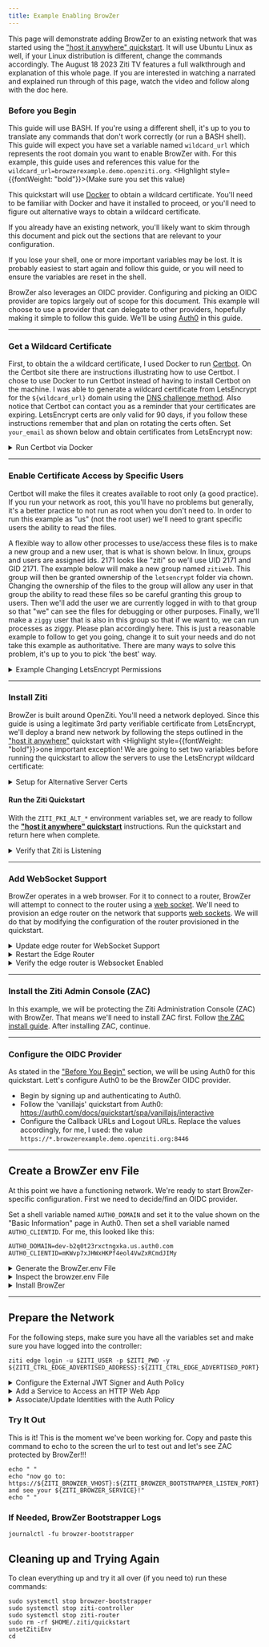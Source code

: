 ```yaml
---
title: Example Enabling BrowZer 
---
```


This page will demonstrate adding BrowZer to an existing network that was started using the
["host it anywhere" quickstart](/learn/quickstarts/network/hosted.mdx). It will use Ubuntu Linux as well, if
your Linux distribution is different, change the commands accordingly. The August 18 2023 Ziti TV features a full 
walkthrough and explanation of this whole page. If you are interested in watching a narrated and explained run
through of this page, watch the video and follow along with the doc here.

<ReactPlayer playing={false} controls url='https://youtu.be/ZPkOQbVEnW0?t=816' />

### Before you Begin

This guide will use BASH. If you're using a different shell, it's up to you to translate any commands that don't work
correctly (or run a BASH shell). This guide will expect you have set a variable named `wildcard_url` which represents
the root domain you want to enable BrowZer with. For this example, this guide uses and references this value 
for the `wildcard_url=browzerexample.demo.openziti.org`. <Highlight style={{fontWeight: "bold"}}>(Make sure you set 
this value)</Highlight>

This quickstart will use [Docker](https://www.docker.com/) to obtain a wildcard certificate. You'll need to be
familiar with Docker and have it installed to proceed, or you'll need to figure out alternative ways to obtain
a wildcard certificate.

If you already have an existing network, you'll likely want to skim through this document and pick out the
sections that are relevant to your configuration.

If you lose your shell, one or more important variables may be lost. It is probably easiest to start again and follow
this guide, or you will need to ensure the variables are reset in the shell.

BrowZer also leverages an OIDC provider. Configuring and picking an OIDC provider are topics largely out of scope
for this document. This example will choose to use a provider that can delegate to other providers, hopefully making
it simple to follow this guide. We'll be using [Auth0](https://auth0.com) in this guide. 

---

### Get a Wildcard Certificate

First, to obtain the a wildcard certificate, I used Docker to run [Certbot](https://certbot.eff.org/). 
On the Certbot site there are instructions illustrating how to use Certbot. I chose to use Docker to run Certbot
instead of having to install Certbot on the machine. I was able to generate a wildcard certificate from LetsEncrypt for the
`${wildcard_url}` domain using the [DNS challenge method](https://letsencrypt.org/docs/challenge-types/#dns-01-challenge).  Also notice that Certbot can contact you as a 
reminder that your certificates are expiring. LetsEncrypt certs are only valid for 90 days, if you follow these
instructions remember that and plan on rotating the certs often. Set `your_email` as shown below and obtain
certificates from LetsEncrypt now:

<Details>
<summary>Run Certbot via Docker</summary>

```
your_email="your.email@someserver.com"
sudo docker run -it --rm --name certbot \
  -v "/etc/letsencrypt:/etc/letsencrypt" \
  -v "/var/lib/letsencrypt:/var/lib/letsencrypt" \
  certbot/certbot certonly -d "*.${wildcard_url}" \
                  --manual \
                  --preferred-challenges dns \
                  --email "${your_email}" \
                  --agree-tos
```

</Details>

---

### Enable Certificate Access by Specific Users

Certbot will make the files it creates available to root only (a good practice). If you run your network as root, this
you'll have no problems but generally, it's a better practice to not run as root when you don't need to. In order to run
this example as "us" (not the root user) we'll need to grant specific users the ability to read the files.  

A flexible way to allow other processes to use/access these files is to make a new group and a new user, that is what
is shown below. In linux, groups and users are assigned ids. 2171 looks like "ziti" so we'll use UID 2171 and GID 2171.
The example below will make a new group named `zitiweb`. This group will then be granted ownership of the `letsencrypt`
folder via chown. Changing the ownership of the files to the group will allow any user in that group the ability to read
these files so be careful granting this group to users. Then we'll add the user we are currently logged in with to that 
group so that "we" can see the files for debugging or other purposes. Finally, we'll make a `ziggy` user that is also in
this group so that if we want to, we can run processes as ziggy. Please plan accordingly here. This is just a reasonable 
example to follow to get you going, change it to suit your needs and do not take this example as authoritative. There
are many ways to solve this problem, it's up to you to pick 'the best' way.

<Details>
<summary>Example Changing LetsEncrypt Permissions</summary>

```text
sudo groupadd -g 2171 zitiweb
sudo useradd -u 2171 -M ziggy
sudo usermod -aG zitiweb ziggy
sudo usermod -aG zitiweb $USER
sudo chown -R root:zitiweb /etc/letsencrypt/
sudo chmod -R g+rX /etc/letsencrypt/
```

You will want to enable the new group permissions in the current shell. Log out of your current session and log back
in again. Doing so will enable the new group permission in your shell. After, set the `wildcard_url` variable again.
Once set, verify you can access to the certificates:
```text
ls -l /etc/letsencrypt/live/${wildcard_url}/
```
You should see something similar to:
```text
total 8
-rw-r--r-- 1 root zitiweb 692 Aug 17 21:12 README
lrwxrwxrwx 1 root zitiweb  56 Aug 17 21:12 cert.pem -> ../../archive/browzerexample.demo.openziti.org/cert1.pem
lrwxrwxrwx 1 root zitiweb  57 Aug 17 21:12 chain.pem -> ../../archive/browzerexample.demo.openziti.org/chain1.pem
lrwxrwxrwx 1 root zitiweb  61 Aug 17 21:12 fullchain.pem -> ../../archive/browzerexample.demo.openziti.org/fullchain1.pem
lrwxrwxrwx 1 root zitiweb  59 Aug 17 21:12 privkey.pem -> ../../archive/browzerexample.demo.openziti.org/privkey1.pem
```
</Details>

---

### Install Ziti

BrowZer is built around OpenZiti. You'll need a network deployed. Since this guide is using
a legitimate 3rd party verifiable certificate from LetsEncrypt, we'll deploy a brand new network by 
following the steps outlined in the ["host it anywhere"](/learn/quickstarts/network/hosted.mdx)
quickstart with <Highlight style={{fontWeight: "bold"}}>one important exception</Highlight>! 
We are going to set two variables before running the quickstart to allow the servers to use the LetsEncrypt
wildcard certificate:

<Details>
<summary>Setup for Alternative Server Certs</summary>

Since we have just obtained some LetsEncrypt certificates, we'll enable OpenZiti with
Alternative Server Certs __immediately__! To do that we'll set two new variables
introduced with v0.29.0. Notice that the `${wildcard_url}` variable needs to be set if it's not already set:

```text
export ZITI_PKI_ALT_SERVER_CERT="/etc/letsencrypt/live/${wildcard_url}/fullchain.pem"
export ZITI_PKI_ALT_SERVER_KEY="/etc/letsencrypt/live/${wildcard_url}/privkey.pem"
```
</Details>

#### Run the Ziti Quickstart

With the `ZITI_PKI_ALT_*` environment variables set, we are ready to follow the 
__["host it anywhere" quickstart](/learn/quickstarts/network/hosted.mdx)__ instructions.  Run the quickstart
and return here when complete.

<Details>
<summary>Verify that Ziti is Listening</summary>

After completing the quickstart, you should be able to access the controller at both the alternate server cert url.
Notice there's no need for 'insecure' (-sk) curl mode for the`${wildcard_url}` URL:

```text
curl https://ctrl.${wildcard_url}:${ZITI_CTRL_EDGE_ADVERTISED_PORT}
```
and we should be able to curl to the non-alternative server url. Note for this we need to use `-sk` since this will
be the self-signed PKI endpoint:
```text
curl -sk https://${ZITI_CTRL_EDGE_ADVERTISED_ADDRESS}:${ZITI_CTRL_EDGE_ADVERTISED_PORT}
```
</Details>

---

### Add WebSocket Support

BrowZer operates in a web browser. For it to connect to a router, BrowZer will attempt to connect to the router
using a [web socket](https://en.wikipedia.org/wiki/WebSocket). We'll need to provision an edge router on the network that supports 
[web sockets](https://en.wikipedia.org/wiki/WebSocket). We will do that by modifying the configuration of the router provisioned in the quickstart.

<Details>
<summary>Update edge router for WebSocket Support</summary>

After completing the quickstart, you will have an edge router configuration file in the user's home directory.
Use your favorite editor, such as [`vim`](https://en.wikipedia.org/wiki/Vim_(text_editor)) to edit the file:

```text
vi $ZITI_HOME/${ZITI_NETWORK}-edge-router.yaml
```

Locate the "binding" section, and add a section that looks like this. Make sure to change the `address` and `advertise`
fields accordingly to fit your `${wildcard_url}` value:
```text
  - binding: edge
    address: wss:0.0.0.0:8447
    options:
      advertise: ws.browzerexample.demo.openziti.org:8447
      connectTimeoutMs: 5000
      getSessionTimeout: 60
```

</Details>

<Details>
<summary>Restart the Edge Router</summary>

After updating the router's configuration file you'll need to restart the router:
```text
sudo systemctl restart ziti-router
```
</Details>

<Details>
<summary>Verify the edge router is Websocket Enabled</summary>

After the router restarts you'll be able to verify the router is properly configured. The following curl statement
should succeed and return a 404 message similar to the one shown below. Note port 8447 is used, if you change this
port you will obviously need to change the port number to the one you chose:

```text
curl https://ws.${wildcard_url}:8447
```

</Details>

---

### Install the Ziti Admin Console (ZAC)

In this example, we will be protecting the Ziti Administration Console (ZAC) with BrowZer. That means we'll need to
install ZAC first. Follow [the ZAC install guide](../../../quickstarts/zac/index.mdx).
After installing ZAC, continue.

---

### Configure the OIDC Provider

As stated in the ["Before You Begin"](#before-you-begin) section, we will be using Auth0 for this quickstart. Lett's
configure Auth0 to be the BrowZer OIDC provider.

* Begin by signing up and authenticating to Auth0.
* Follow the 'vanillajs' quickstart from Auth0: https://auth0.com/docs/quickstart/spa/vanillajs/interactive
* Configure the Callback URLs and Logout URLs. Replace the values accordingly, for me, I used:
  the value `https://*.browzerexample.demo.openziti.org:8446`

---

## Create a BrowZer env File

At this point we have a functioning network. We're ready to start BrowZer-specific configuration.
First we need to decide/find an OIDC provider.  

Set a shell variable named `AUTH0_DOMAIN` and set it to the value shown on the "Basic Information" page in Auth0. Then
set a shell variable named `AUTHO_CLIENTID`. For me, this looked like this:

```text
AUTH0_DOMAIN=dev-b2q0t23rxctngxka.us.auth0.com
AUTH0_CLIENTID=mKWvp7xJHWxHKPf4eol4VwZxRCmdJIMy
```

<Details>
<summary>Generate the BrowZer.env File</summary>

:::caution Warning
Make sure all variables listed below are set in your shell before running
:::

Now copy and paste this command to generate the browzer.env file.

```text
export NODE_ENV=production
export ZITI_BROWZER_BOOTSTRAPPER_LOGLEVEL=debug
export ZITI_BROWZER_BOOTSTRAPPER_HOST=browzer.${wildcard_url}
export ZITI_BROWZER_RUNTIME_LOGLEVEL=debug
export ZITI_BROWZER_RUNTIME_HOTKEY=alt+F12
export ZITI_CONTROLLER_HOST=ctrl.${wildcard_url}
export ZITI_CONTROLLER_PORT=${ZITI_CTRL_EDGE_ADVERTISED_PORT}
export ZITI_BROWZER_BOOTSTRAPPER_SCHEME=https
export ZITI_BROWZER_BOOTSTRAPPER_CERTIFICATE_PATH=/etc/letsencrypt/live/${wildcard_url}/fullchain.pem
export ZITI_BROWZER_BOOTSTRAPPER_KEY_PATH=/etc/letsencrypt/live/${wildcard_url}/privkey.pem
export ZITI_BROWZER_BOOTSTRAPPER_LISTEN_PORT=8446
export ZITI_BROWZER_SERVICE=brozac
export ZITI_BROWZER_VHOST=${ZITI_BROWZER_SERVICE}.${wildcard_url}
export ZITI_BROWZER_OIDC_URL=https://${AUTH0_DOMAIN}
export ZITI_BROWZER_CLIENT_ID=${AUTH0_CLIENTID}

export ZITI_BROWZER_BOOTSTRAPPER_TARGETS="$(cat <<HERE
  {
    "targetArray": [
      {
        "vhost": "${ZITI_BROWZER_VHOST}",
        "service": "${ZITI_BROWZER_SERVICE}",
        "path": "/",
        "scheme": "http",
        "idp_issuer_base_url": "${ZITI_BROWZER_OIDC_URL}",
        "idp_client_id": "${ZITI_BROWZER_CLIENT_ID}"
      }
    ]
  }
HERE
)"

cat > $ZITI_HOME/browzer.env << HERE
ZITI_BROWZER_BOOTSTRAPPER_HOST="${ZITI_BROWZER_BOOTSTRAPPER_HOST}"
ZITI_BROWZER_BOOTSTRAPPER_LOGLEVEL="${ZITI_BROWZER_BOOTSTRAPPER_LOGLEVEL}"
ZITI_BROWZER_RUNTIME_LOGLEVEL="${ZITI_BROWZER_RUNTIME_LOGLEVEL}"
ZITI_BROWZER_RUNTIME_HOTKEY="${ZITI_BROWZER_RUNTIME_HOTKEY}"
ZITI_CONTROLLER_HOST="${ZITI_CONTROLLER_HOST}"
ZITI_CONTROLLER_PORT="${ZITI_CONTROLLER_PORT}"
ZITI_BROWZER_BOOTSTRAPPER_SCHEME="${ZITI_BROWZER_BOOTSTRAPPER_SCHEME}"
ZITI_BROWZER_BOOTSTRAPPER_CERTIFICATE_PATH="${ZITI_BROWZER_BOOTSTRAPPER_CERTIFICATE_PATH}"
ZITI_BROWZER_BOOTSTRAPPER_KEY_PATH="${ZITI_BROWZER_BOOTSTRAPPER_KEY_PATH}"
ZITI_BROWZER_BOOTSTRAPPER_LISTEN_PORT="${ZITI_BROWZER_BOOTSTRAPPER_LISTEN_PORT}"
ZITI_BROWZER_BOOTSTRAPPER_TARGETS='${ZITI_BROWZER_BOOTSTRAPPER_TARGETS}'
NODE_EXTRA_CA_CERTS=node_modules/node_extra_ca_certs_mozilla_bundle/ca_bundle/ca_intermediate_root_bundle.pem
HERE
echo browzer env file written to: $ZITI_HOME/browzer.env
```

</Details>

<Details>
<summary>Inspect the browzer.env File</summary>

You should see something like:
```text
browzer env file written to: /home/ubuntu/.ziti/quickstart/ip-172-31-47-200/browzer.env
```

Open this file up and visually inspect it to verify the file seems to be full, complete and not missing anything
obvious. If you had verified all the variables used in the previous command were set, this file will be correctly
created.

</Details>

<Details>
<summary>Install BrowZer</summary>

BrowZer is ready to be installed. The [main BrowZer page](../index.mdx) has two sections showing you how to
install BrowZer either by [cloning from GitHub](../index.mdx#cloning-from-github)
or by [Running via Docker](../index.mdx#running-via-docker). I have
used the "clone" approach to run my BrowZer (and ZAC).

Follow one of those methods and ensure BrowZer is up and running.

```text
browzer env file written to: /home/ubuntu/.ziti/quickstart/ip-172-31-47-200/browzer.env
```

Open this file up and visually inspect it to verify the file seems to be full, complete and not missing anything
obvious. If you had verified all the variables used in the previous command were set, this file will be correctly
created.

</Details>

---

## Prepare the Network

For the following steps, make sure you have all the variables set and make sure you have logged into the controller:
```text
ziti edge login -u $ZITI_USER -p $ZITI_PWD -y ${ZITI_CTRL_EDGE_ADVERTISED_ADDRESS}:${ZITI_CTRL_EDGE_ADVERTISED_PORT}
```

<Details>
<summary>Configure the External JWT Signer and Auth Policy</summary>

```text
echo "configuring OpenZiti for BrowZer..."
ziti_object_prefix=browzer-auth0
issuer=$(curl -s ${ZITI_BROWZER_OIDC_URL}/.well-known/openid-configuration | jq -r .issuer)
jwks=$(curl -s ${ZITI_BROWZER_OIDC_URL}/.well-known/openid-configuration | jq -r .jwks_uri)

echo "OIDC issuer   : $issuer"
echo "OIDC jwks url : $jwks"

ext_jwt_signer=$(ziti edge create ext-jwt-signer "${ziti_object_prefix}-ext-jwt-signer" "${issuer}" --jwks-endpoint "${jwks}" --audience "${ZITI_BROWZER_CLIENT_ID}" --claims-property email)
echo "ext jwt signer id: $ext_jwt_signer"

auth_policy=$(ziti edge create auth-policy "${ziti_object_prefix}-auth-policy" --primary-ext-jwt-allowed --primary-ext-jwt-allowed-signers ${ext_jwt_signer})
echo "auth policy id: $auth_policy"
```

After running the commands listed above, you should see output that confirms an `ext-jwt-signer` and `auth-policy` were
created successfully. It should look similar to what is shown below. Ensure the id's for the signer and auth policy
have some value and are not blank:
```text
configuring OpenZiti for BrowZer...
OIDC issuer   : https://dev-b2q0t23rxctngxka.us.auth0.com/
OIDC jwks url : https://dev-b2q0t23rxctngxka.us.auth0.com/.well-known/jwks.json
ext jwt signer id: 23sRIAoaPqh9RDoFO8iwGZ
auth policy id: 6EbCIB8ke40SI8eQxc3O0X
```

</Details>

<Details>
<summary>Add a Service to Access an HTTP Web App</summary>

To enable access to the ZAC using BrowZer we need to make a service. Things to notice here are that we are using the
HTTP port (the BrowZer Bootstrapper will provide HTTPS) and we're using the default port of 1408. Ensure the variables
referenced are all set accordingly and then copy/paste these commands:

```text
intercept_address="${ZITI_BROWZER_SERVICE}.ziti"
intercept_port=80
offload_address=127.0.0.1
offload_port=1408

function createService {
ziti edge create config ${ZITI_BROWZER_SERVICE}.host.config host.v1 '{"protocol":"tcp", "address":"'"${offload_address}"'", "port":'${offload_port}'}'
ziti edge create config ${ZITI_BROWZER_SERVICE}.int.config  intercept.v1 '{"protocols":["tcp"],"addresses":["'"${intercept_address}"'"], "portRanges":[{"low":'${intercept_port}', "high":'${intercept_port}'}]}'
ziti edge create service "${ZITI_BROWZER_SERVICE}" --configs "${ZITI_BROWZER_SERVICE}.host.config","${ZITI_BROWZER_SERVICE}.int.config"
ziti edge create service-policy "${ZITI_BROWZER_SERVICE}.bind" Bind --service-roles "@${ZITI_BROWZER_SERVICE}" --identity-roles "#${ZITI_BROWZER_SERVICE}.binders"
ziti edge create service-policy "${ZITI_BROWZER_SERVICE}.dial" Dial --service-roles "@${ZITI_BROWZER_SERVICE}" --identity-roles "#${ZITI_BROWZER_SERVICE}.dialers"
}

function deleteService {
ziti edge delete config  where 'name contains "'"${ZITI_BROWZER_SERVICE}"'."'
ziti edge delete service where 'name = "'"${ZITI_BROWZER_SERVICE}"'"'
ziti edge delete sp      where 'name contains "'"${ZITI_BROWZER_SERVICE}"'."'
}

createService

```

Verify the commands all succeed (no errors shown) and the output looks similar to this after running:
```text
New config brozac.host.config created with id: 5i85SF4pnehz1LEjJNvCtH
New config brozac.int.config created with id: 2p8xuev7Vb9NzuZoEGi4tq
New service brozac created with id: 5Ry0BOMr6VJGQjF51LdDxv
New service policy brozac.bind created with id: 8EoBqEhKeIKQLQxY5zr3Z
New service policy brozac.dial created with id: 1TUzPYdN3GpGdA4k9Uauv3
```

</Details>

<Details>
<summary>Associate/Update Identities with the Auth Policy</summary>

Now we need to associate the claims presented by the OIDC provider with one or more identities inside the
network. Since we have decided to use Auth0, in the previous step we were able to create an `ext-jwt-signer` and 
reference the claim named `email`. Since we chose Auth0, I know that it will provide this particular claim to OpenZiti
after the user logs into the OIDC provider. If your OIDC provider doesn't provide `email`, you'll have to 
learn/explore/understand how the OIDC provider you're using works. It's out of scope of this document to provide
that sort of insight. Set a variable named `ZITI_BROWZER_IDENTITIES` and assign it an email address you plan to use:

```text
ZITI_BROWZER_IDENTITIES="clint.dovholuk@company.name"
```

After create a __space__ delimited list (one value/email is fine too), copy and paste the following command:

```text
echo "creating users specified by ZITI_BROWZER_IDENTITIES: ${ZITI_BROWZER_IDENTITIES}"
for id in ${ZITI_BROWZER_IDENTITIES}; do
ziti edge create identity "${id}" --auth-policy ${auth_policy} --external-id "${id}" -a "${ZITI_BROWZER_SERVICE}.dialers"
done

#ziti edge update identity "${id}" -a $(ziti edge list identities 'name="'${id}'"' -j | jq -r '.data[].roleAttributes | map(. // "") | @csv'),"${ZITI_BROWZER_SERVICE}.dialers"
ziti edge update identity "${ZITI_ROUTER_NAME}" -a "${ZITI_BROWZER_SERVICE}.binders"
```

After you run that command you should see output looking similar to this:
```text
creating users specified by ZITI_BROWZER_IDENTITIES: clint.dovholuk@company.name
New identity clint.dovholuk@company.name created with id: hmnQByTn3
```

</Details>

### Try It Out

This is it! This is the moment we've been working for.  Copy and paste this command to echo to the screen the url to 
test out and let's see ZAC protected by BrowZer!!!

```text
echo " "
echo "now go to: https://${ZITI_BROWZER_VHOST}:${ZITI_BROWZER_BOOTSTRAPPER_LISTEN_PORT} and see your ${ZITI_BROWZER_SERVICE}!"
echo " "
```

### If Needed, BrowZer Bootstrapper Logs

```text
journalctl -fu browzer-bootstrapper
```


## Cleaning up and Trying Again

To clean everything up and try it all over (if you need to) run these commands:
```text
sudo systemctl stop browzer-bootstrapper
sudo systemctl stop ziti-controller 
sudo systemctl stop ziti-router
sudo rm -rf $HOME/.ziti/quickstart
unsetZitiEnv
cd 
```


